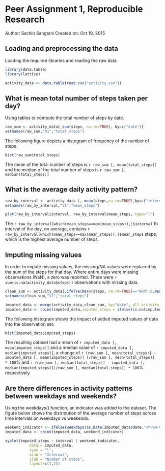 # Peer Assignment 1, Reproducible Research
Author: Sachin Sangtani
Created on: Oct 19, 2015



## Loading and preprocessing the data

Loading the required libraries and reading the raw data

```r
library(data.table)
library(lattice)

activity_data <- data.table(read.csv("activity.csv"))
```

## What is mean total number of steps taken per day?
Using tables to compute the total number of steps by date. 
```r
raw_sum <- activity_data[,sum(steps, na.rm=TRUE), by=c("date")]
setnames(raw_sum,"V1","total_steps")

```

The following figure depicts a histogram of frequency of the number of steps. 

``` r
hist(raw_sum$total_steps)
```

The mean of the total number of steps is `r raw_sum [, mean(total_steps)]` and the median of the total number of steps is `r raw_sum [, median(total_steps)]`

## What is the average daily activity pattern?

```r
raw_by_interval <- activity_data [, mean(steps,na.rm=TRUE),by=c("interval")]
setnames(raw_by_interval,"V1","mean_steps")

plot(raw_by_interval$interval, raw_by_interval$mean_steps, type="l")
```

The `r raw_by_interval[which(mean_steps==max(mean_steps)),]$interval` th interval of the day, on average, contains `r raw_by_interval[which(mean_steps==max(mean_steps)),]$mean_steps` steps, which is the highest average number of steps.

## Imputing missing values
In order to impute missing values, the missing/NA values were replaced by the sum of the steps for that day. Where entire days were missing observations (NaN), a zero was reported. There were `r sum(is.na(activity_data$steps))` observations with missing data. 

```r
clean_sum <- activity_data[,ifelse(mean(steps, na.rm=TRUE)=="NaN",0,mean(steps,na.rm=TRUE)), by=c("date")]
setnames(clean_sum,"V1","total_steps")

imputed_data <- merge(activity_data,clean_sum, by="date", all.activity_data=TRUE)
imputed_data <- cbind(imputed_data,imputed_steps = ifelse(is.na(imputed_data$steps),imputed_data$total_steps,imputed_data$steps))
```

The following histogram shows the impact of added imputed values of data into the observation set. 
```r
hist(imputed_data$imputed_steps)
```

The resulting dataset had a mean of `r imputed_data [, mean(imputed_steps)]` and a median value of `r imputed_data [, median(imputed_steps)]`, a change of `r (raw_sum [, mean(total_steps)] - imputed_data [, mean(imputed_steps)] )/raw_sum [, mean(total_steps)]  * 100`% and `r (raw_sum [, median(total_steps)] - imputed_data [, median(imputed_steps)])/raw_sum [, median(total_steps)] * 100`% respectively

## Are there differences in activity patterns between weekdays and weekends?
Using the weekdays() function, an indicator was added to the dataset. The figure below shows the distribution of the average number of steps across time intervals on weekdays vs weekends. 

```r
weekend_indicator <- ifelse(weekdays(as.Date(imputed_data$date,"%Y-%m-%d")) == c("Sunday","Saturday"),"Weekend","Weekday")
imputed_data <- cbind(imputed_data, weekend_indicator)

xyplot(imputed_steps ~ interval | weekend_indicator, 
           data = imputed_data,
           type = "l",
           xlab = "Interval",
           ylab = "Number of steps",
           layout=c(1,2))
```

